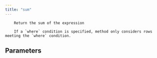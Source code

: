 ```yaml
---
title: "sum"
---
```


        Return the sum of the expression

        If a `where` condition is specified, method only considers rows meeting the `where` condition.
        

## Parameters
<ParamField body="where" type="BooleanValue | None" required="false" >
</ParamField>
